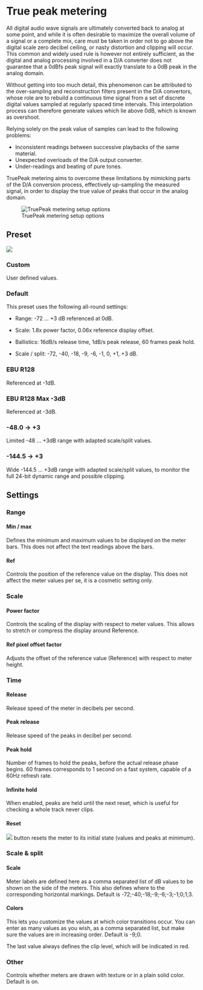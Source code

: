 # True peak metering

All digital audio wave signals are ultimately converted back to analog at some point, and while it is often desirable to maximize the overall volume of a signal or a complete mix, care must be taken in order not to go above the digital scale zero decibel ceiling, or nasty distortion and clipping will occur. 
This common and widely used rule is however not entirely sufficient, as the digital and analog processing involved in a D/A converter does not guarantee that a 0dBfs peak signal will exactly translate to a 0dB peak in the analog domain.

Without getting into too much detail, this phenomenon can be attributed to the over-sampling and reconstruction filters present in the D/A convertors, whose role are to rebuild a continuous time signal from a set of discrete digital values sampled at regularly spaced time intervals. 
This interpolation process can therefore generate values which lie above 0dB, which is known as overshoot.

Relying solely on the peak value of samples can lead to the following problems:

* Inconsistent readings between successive playbacks of the same material.
* Unexpected overloads of the D/A output converter.
* Under-readings and beating of pure tones.

TruePeak metering aims to overcome these limitations by mimicking parts of the D/A conversion process, effectively up-sampling the measured signal, in order to display the true value of peaks that occur in the analog domain.

![TruePeak metering setup options](https://media.githubusercontent.com/media/FLUX-SE/doc_images/main/Analyzer/TruePeakMeter/Setup.png)

## Preset

![](https://media.githubusercontent.com/media/FLUX-SE/doc_images/main/Analyzer/TruePeakMeter/Presets.png)

### Custom
User defined values.


### Default
This preset uses the following all-round settings:

* Range: -72 ... +3 dB referenced at 0dB.

* Scale: 1.8x power factor, 0.06x reference display offset.

* Ballistics: 16dB/s release time, 1dB/s peak release, 60 frames peak hold.

* Scale / split: -72, -40, -18, -9, -6, -1, 0, +1, +3 dB.

### EBU R128
Referenced at -1dB.

### EBU R128 Max -3dB
Referenced at -3dB.

### -48.0 -&gt; +3
Limited -48 ... +3dB range with adapted scale/split values.

### -144.5 -&gt; +3
Wide -144.5 ... +3dB range with adapted scale/split values, to monitor the full 24-bit dynamic range and possible clipping.

## Settings

### Range

#### Min / max
Defines the minimum and maximum values to be displayed on the meter bars. 
This does not affect the text readings above the bars.

#### Ref
Controls the position of the reference value on the display. 
This does not affect the meter values per se, it is a cosmetic setting only.

### Scale

#### Power factor

Controls the scaling of the display with respect to meter values. 
This allows to stretch or compress the
display around Reference.

#### Ref pixel offset factor

Adjusts the offset of the reference value (Reference) with respect to meter height.

### Time

#### Release
Release speed of the meter in decibels per second.

#### Peak release
Release speed of the peaks in decibel per second.

#### Peak hold
Number of frames to hold the peaks, before the actual release phase begins. 
60 frames corresponds to 1 second on a fast system, capable of a 60Hz refresh rate.

#### Infinite hold
When enabled, peaks are held until the next reset, which is useful for checking a whole track never clips.

#### Reset
![](https://media.githubusercontent.com/media/FLUX-SE/doc_images/main/Analyzer/Generic/Refresh.png) button resets the meter to its initial state (values and peaks at minimum).

### Scale &amp; split

#### Scale

Meter labels are defined here as a comma separated list of dB values to be shown on the side of the meters. 
This also defines where to the corresponding horizontal markings. 
Default is -72;-40;-18;-9;-6;-3;-1;0;1;3.

#### Colors

This lets you customize the values at which color transitions occur. 
You can enter as many values as you wish, as a comma separated list, but make sure the values are in increasing order. 
Default is -9;0.

The last value always defines the clip level, which will be indicated in red.

### Other

Controls whether meters are drawn with texture or in a plain solid color. 
Default is on.